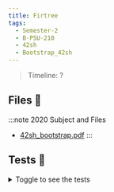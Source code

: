 ```yaml
---
title: Firtree
tags:
  - Semester-2
  - B-PSU-210
  - 42sh
  - Bootstrap_42sh
---
```

> Timeline: ?


## Files 📂

:::note 2020 Subject and Files
- [42sh_bootstrap.pdf](https://github.com/Studio-17/Epitech-Subjects/raw/main/Semester-2/B-PSU-210/42sh/Bootstrap_42sh/42sh_bootstrap.pdf)
:::

## Tests 🤖
<details>
  <summary>Toggle to see the tests</summary>
  <div>
Yo
  </div>
</details>
